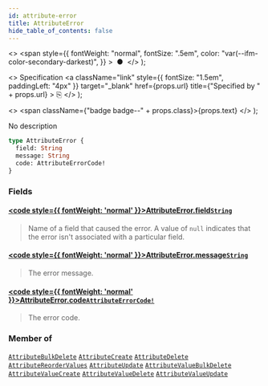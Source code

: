 ```yaml
---
id: attribute-error
title: AttributeError
hide_table_of_contents: false
---
```


  <>
    <span
      style={{
        fontWeight: "normal",
        fontSize: ".5em",
        color: "var(--ifm-color-secondary-darkest)",
      }}
    >
      &nbsp;●&nbsp;
    </span>
  </>
);

  <>
    Specification
    <a
      className="link"
      style={{ fontSize: "1.5em", paddingLeft: "4px" }}
      target="\_blank"
      href={props.url}
      title={"Specified by " + props.url}
    >
      ⎘
    </a>
  </>
);

  <>
    <span className={"badge badge--" + props.class}>{props.text}</span>
  </>
);

No description

```graphql
type AttributeError {
  field: String
  message: String
  code: AttributeErrorCode!
}
```

### Fields

#### [<code style={{ fontWeight: 'normal' }}>AttributeError.<b>field</b></code>](#)<Bullet />[`String`](../../api-reference/miscellaneous/scalars/string) <Badge class="secondary" text="scalar"/> <Badge class="secondary" text="miscellaneous"/>

> Name of a field that caused the error. A value of `null` indicates that the error isn't associated with a particular field.

#### [<code style={{ fontWeight: 'normal' }}>AttributeError.<b>message</b></code>](#)<Bullet />[`String`](../../api-reference/miscellaneous/scalars/string) <Badge class="secondary" text="scalar"/> <Badge class="secondary" text="miscellaneous"/>

> The error message.

#### [<code style={{ fontWeight: 'normal' }}>AttributeError.<b>code</b></code>](#)<Bullet />[`AttributeErrorCode!`](../../api-reference/attributes/enums/attribute-error-code) <Badge class="secondary" text="non-null"/> <Badge class="secondary" text="enum"/> <Badge class="secondary" text="attributes"/>

> The error code.

### Member of

[`AttributeBulkDelete`](../../api-reference/attributes/objects/attribute-bulk-delete) <Badge class="secondary" text="object"/><Bullet />[`AttributeCreate`](../../api-reference/attributes/objects/attribute-create) <Badge class="secondary" text="object"/><Bullet />[`AttributeDelete`](../../api-reference/attributes/objects/attribute-delete) <Badge class="secondary" text="object"/><Bullet />[`AttributeReorderValues`](../../api-reference/attributes/objects/attribute-reorder-values) <Badge class="secondary" text="object"/><Bullet />[`AttributeUpdate`](../../api-reference/attributes/objects/attribute-update) <Badge class="secondary" text="object"/><Bullet />[`AttributeValueBulkDelete`](../../api-reference/attributes/objects/attribute-value-bulk-delete) <Badge class="secondary" text="object"/><Bullet />[`AttributeValueCreate`](../../api-reference/attributes/objects/attribute-value-create) <Badge class="secondary" text="object"/><Bullet />[`AttributeValueDelete`](../../api-reference/attributes/objects/attribute-value-delete) <Badge class="secondary" text="object"/><Bullet />[`AttributeValueUpdate`](../../api-reference/attributes/objects/attribute-value-update) <Badge class="secondary" text="object"/>
